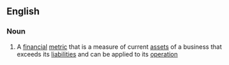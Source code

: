 ==English==

===Noun===
{{wikipedia}}
{{en-noun|sg=[[working]] [[capital]]|-}}

# A [[financial]] [[metric]] that is a measure of current [[asset]]s of a business that exceeds its [[liability|liabilities]] and can be applied to its [[operation]]